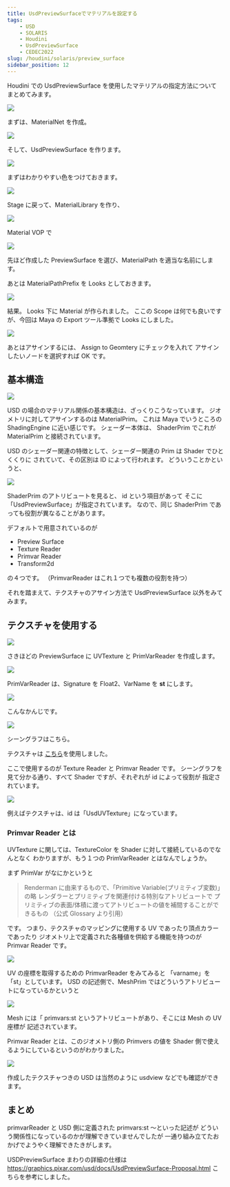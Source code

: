 ```yaml
---
title: UsdPreviewSurfaceでマテリアルを設定する
tags:
    - USD
    - SOLARIS
    - Houdini
    - UsdPreviewSurface
    - CEDEC2022
slug: /houdini/solaris/preview_surface
sidebar_position: 12
---
```


Houdini での UsdPreviewSurface を使用したマテリアルの指定方法について
まとめてみます。

![](https://gyazo.com/4740ab62509e647eb6231622e997d251.png)

まずは、MaterialNet を作成。

![](https://gyazo.com/4b98de76ff12a97b337943654cd2504e.png)

そして、UsdPreviewSurface を作ります。

![](https://gyazo.com/c5bb57de760d03a352058d1c7cad9a0b.png)

まずはわかりやすい色をつけておきます。

![](https://gyazo.com/d3b42e47c0e8d758401363c7a742a2da.png)

Stage に戻って、MaterialLibrary を作り、

![](https://gyazo.com/1d6f5afa50c0c68209a0f7f887174e7c.png)

Material VOP で

![](https://gyazo.com/5886fc12a5f8b75aa0cf194a43eac509.png)

先ほど作成した PreviewSurface を選び、MaterialPath を適当な名前にします。

あとは MaterialPathPrefix を Looks としておきます。

![](https://gyazo.com/e5406cff2767da36878cdf6cc4f1a348.png)

結果。
Looks 下に Material が作られました。
ここの Scope は何でも良いですが、今回は Maya の Export ツール準拠で Looks にしました。

![](https://gyazo.com/cedffd55327e22b6c7b7ffc6c9decada.png)

あとはアサインするには、 Assign to Geomtery にチェックを入れて
アサインしたいノードを選択すれば OK です。

## 基本構造

![](https://gyazo.com/9e9a36cc5c617802928cac7e9b41f9b4.png)

USD の場合のマテリアル関係の基本構造は、ざっくりこうなっています。
ジオメトリに対してアサインするのは MaterialPrim。
これは Maya でいうところの ShadingEngine に近い感じです。
シェーダー本体は、 ShaderPrim でこれが MaterialPrim と接続されています。

USD のシェーダー関連の特徴として、シェーダー関連の Prim は Shader でひとくくりに
されていて、その区別は ID によって行われます。
どういうことかというと、

![](https://gyazo.com/52704d8598417cb8d1a605c687cb6073.png)

ShaderPrim のアトリビュートを見ると、 id という項目があって
そこに「UsdPreviewSurface」が指定されています。
なので、同じ ShaderPrim であっても役割が異なることがあります。

デフォルトで用意されているのが

-   Preview Surface
-   Texture Reader
-   Primvar Reader
-   Transform2d

の４つです。
（PrimvarReader はこれ１つでも複数の役割を持つ）

それを踏まえて、テクスチャのアサイン方法で
UsdPreviewSurface 以外をみてみます。

## テクスチャを使用する

![](https://gyazo.com/252dea7e68b8b7ac4938812636dd7b24.png)

さきほどの PreviewSurface に UVTexture と PrimVarReader を作成します。

![](https://gyazo.com/5ff25022d094721dbffab2f49ee1fe12.png)

PrimVarReader は、Signature を Float2、VarName を **st** にします。

![](https://gyazo.com/cf663121c44b4897a7cc44ed69a8d5dd.jpg)

こんなかんじです。

![](https://gyazo.com/66f5f54d082e014cdaf6652ddda6f497.png)

シーングラフはこちら。

テクスチャは [こちら](https://texturehaven.com/tex/?t=castle_brick_07)を使用しました。

ここで使用するのが Texture Reader と Primvar Reader です。
シーングラフを見て分かる通り、すべて Shader ですが、それぞれが id によって役割が
指定されています。

![](https://gyazo.com/825b54993db4ad3f5e5bacbb9220daa5.png)

例えばテクスチャは、id は「UsdUVTexture」になっています。

### Primvar Reader とは

UVTexture に関しては、TextureColor を Shader に対して接続しているのでなんとなく
わかりますが、もう１つの PrimVarReader とはなんでしょうか。

まず PrimVar がなにかというと

> Renderman に由来するもので、「Primitive Variable(プリミティブ変数)」の略
> レンダラーとプリミティブを関連付ける特別なアトリビュートで
> プリミティブの表面/体積に渡ってアトリビュートの値を補間することができるもの
> （公式 Glossary より引用）

です。
つまり、テクスチャのマッピングに使用する UV であったり頂点カラーであったり
ジオメトリ上で定義された各種値を供給する機能を持つのが Primvar Reader です。

![](https://gyazo.com/a5d453dce7eef8eb203f471faf6103a5.png)

UV の座標を取得するための PrimvarReader をみてみると
「varname」を「st」としています。
USD の記述側で、MeshPrim ではどういうアトリビュートになっているかというと

![](https://gyazo.com/33521f349604af8fc3370763abac1d53.png)

Mesh には「 primvars:st というアトリビュートがあり、そこには Mesh の UV 座標が
記述されています。

Primvar Reader とは、このジオメトリ側の Primvers の値を
Shader 側で使えるようにしているというのがわかりました。

![](https://gyazo.com/af46853c6fe1102496f0fd72d0819fa5.png)

作成したテクスチャつきの USD は当然のように usdview などでも確認ができます。

## まとめ

primvarReader と USD 側に定義された primvars:st ～といった記述が
どういう関係性になっているのかが理解できていませんでしたが
一通り組み立てたおかげでようやく理解できたきがします。

USDPreviewSurface まわりの詳細の仕様は
https://graphics.pixar.com/usd/docs/UsdPreviewSurface-Proposal.html
こちらを参考にしました。
